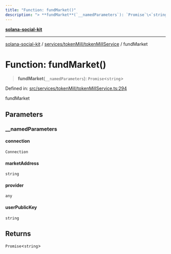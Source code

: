 ```yaml
---
title: "Function: fundMarket()"
description: "> **fundMarket**(`__namedParameters`): `Promise`\<`string`\>"
---
```


[**solana-social-kit**](../../../../README.mdx)

***

[solana-social-kit](../../../../README.mdx) / [services/tokenMill/tokenMillService](../README.mdx) / fundMarket

# Function: fundMarket()

> **fundMarket**(`__namedParameters`): `Promise`\<`string`\>

Defined in: [src/services/tokenMill/tokenMillService.ts:294](https://github.com/SendArcade/solana-social-starter/blob/bd4b3556b8f469c27ebb06f4df65b3a36b43ba3b/src/services/tokenMill/tokenMillService.ts#L294)

fundMarket

## Parameters

### \_\_namedParameters

#### connection

`Connection`

#### marketAddress

`string`

#### provider

`any`

#### userPublicKey

`string`

## Returns

`Promise`\<`string`\>
